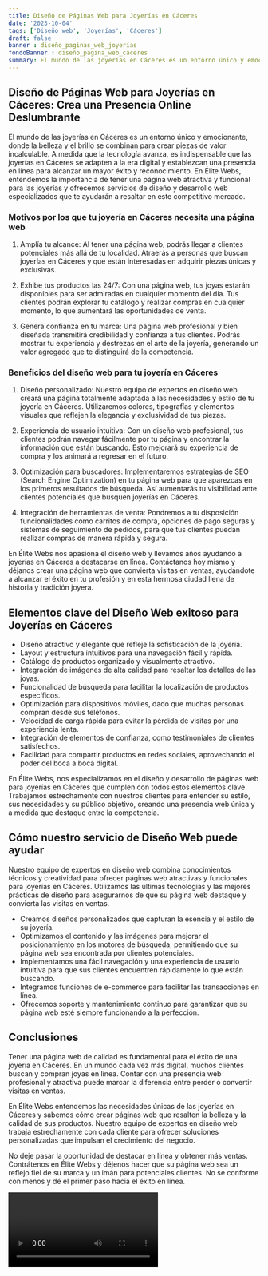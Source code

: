 ```yaml
---
title: Diseño de Páginas Web para Joyerías en Cáceres
date: '2023-10-04'
tags: ['Diseño web', 'Joyerías', 'Cáceres']
draft: false
banner : diseño_paginas_web_joyerías
fondoBanner : diseño_pagina_web_cáceres
summary: El mundo de las joyerías en Cáceres es un entorno único y emocionante, donde la belleza y el brillo se combinan para crear piezas de valor incalculable. A medida que la tecnología avanza, es indispensable que las joyerías en Cáceres se adapten a la era digital y establezcan una presencia en línea para alcanzar un mayor éxito y reconocimiento. En Élite Webs, entendemos la importancia de tener una página web atractiva y funcional para las joyerías y ofrecemos servicios de diseño y desarrollo web especializados que te ayudarán a resaltar en este competitivo mercado.
---
```


## Diseño de Páginas Web para Joyerías en Cáceres: Crea una Presencia Online Deslumbrante

El mundo de las joyerías en Cáceres es un entorno único y emocionante, donde la belleza y el brillo se combinan para crear piezas de valor incalculable. A medida que la tecnología avanza, es indispensable que las joyerías en Cáceres se adapten a la era digital y establezcan una presencia en línea para alcanzar un mayor éxito y reconocimiento. En Élite Webs, entendemos la importancia de tener una página web atractiva y funcional para las joyerías y ofrecemos servicios de diseño y desarrollo web especializados que te ayudarán a resaltar en este competitivo mercado.

### Motivos por los que tu joyería en Cáceres necesita una página web

1. Amplía tu alcance: Al tener una página web, podrás llegar a clientes potenciales más allá de tu localidad. Atraerás a personas que buscan joyerías en Cáceres y que están interesadas en adquirir piezas únicas y exclusivas.

2. Exhibe tus productos las 24/7: Con una página web, tus joyas estarán disponibles para ser admiradas en cualquier momento del día. Tus clientes podrán explorar tu catálogo y realizar compras en cualquier momento, lo que aumentará las oportunidades de venta.

3. Genera confianza en tu marca: Una página web profesional y bien diseñada transmitirá credibilidad y confianza a tus clientes. Podrás mostrar tu experiencia y destrezas en el arte de la joyería, generando un valor agregado que te distinguirá de la competencia.

### Beneficios del diseño web para tu joyería en Cáceres

1. Diseño personalizado: Nuestro equipo de expertos en diseño web creará una página totalmente adaptada a las necesidades y estilo de tu joyería en Cáceres. Utilizaremos colores, tipografías y elementos visuales que reflejen la elegancia y exclusividad de tus piezas.

2. Experiencia de usuario intuitiva: Con un diseño web profesional, tus clientes podrán navegar fácilmente por tu página y encontrar la información que están buscando. Esto mejorará su experiencia de compra y los animará a regresar en el futuro.

3. Optimización para buscadores: Implementaremos estrategias de SEO (Search Engine Optimization) en tu página web para que aparezcas en los primeros resultados de búsqueda. Así aumentarás tu visibilidad ante clientes potenciales que busquen joyerías en Cáceres.

4. Integración de herramientas de venta: Pondremos a tu disposición funcionalidades como carritos de compra, opciones de pago seguras y sistemas de seguimiento de pedidos, para que tus clientes puedan realizar compras de manera rápida y segura.

En Élite Webs nos apasiona el diseño web y llevamos años ayudando a joyerías en Cáceres a destacarse en línea. Contáctanos hoy mismo y déjanos crear una página web que convierta visitas en ventas, ayudándote a alcanzar el éxito en tu profesión y en esta hermosa ciudad llena de historia y tradición joyera.

<GifSeo />

<Cta />

## Elementos clave del Diseño Web exitoso para Joyerías en Cáceres

- Diseño atractivo y elegante que refleje la sofisticación de la joyería.
- Layout y estructura intuitivos para una navegación fácil y rápida.
- Catálogo de productos organizado y visualmente atractivo.
- Integración de imágenes de alta calidad para resaltar los detalles de las joyas.
- Funcionalidad de búsqueda para facilitar la localización de productos específicos.
- Optimización para dispositivos móviles, dado que muchas personas compran desde sus teléfonos.
- Velocidad de carga rápida para evitar la pérdida de visitas por una experiencia lenta.
- Integración de elementos de confianza, como testimoniales de clientes satisfechos.
- Facilidad para compartir productos en redes sociales, aprovechando el poder del boca a boca digital.

En Élite Webs, nos especializamos en el diseño y desarrollo de páginas web para joyerías en Cáceres que cumplen con todos estos elementos clave. Trabajamos estrechamente con nuestros clientes para entender su estilo, sus necesidades y su público objetivo, creando una presencia web única y a medida que destaque entre la competencia.

## Cómo nuestro servicio de Diseño Web puede ayudar

Nuestro equipo de expertos en diseño web combina conocimientos técnicos y creatividad para ofrecer páginas web atractivas y funcionales para joyerías en Cáceres. Utilizamos las últimas tecnologías y las mejores prácticas de diseño para asegurarnos de que su página web destaque y convierta las visitas en ventas.

- Creamos diseños personalizados que capturan la esencia y el estilo de su joyería.
- Optimizamos el contenido y las imágenes para mejorar el posicionamiento en los motores de búsqueda, permitiendo que su página web sea encontrada por clientes potenciales.
- Implementamos una fácil navegación y una experiencia de usuario intuitiva para que sus clientes encuentren rápidamente lo que están buscando.
- Integramos funciones de e-commerce para facilitar las transacciones en línea.
- Ofrecemos soporte y mantenimiento continuo para garantizar que su página web esté siempre funcionando a la perfección.

## Conclusiones

Tener una página web de calidad es fundamental para el éxito de una joyería en Cáceres. En un mundo cada vez más digital, muchos clientes buscan y compran joyas en línea. Contar con una presencia web profesional y atractiva puede marcar la diferencia entre perder o convertir visitas en ventas.

En Élite Webs entendemos las necesidades únicas de las joyerías en Cáceres y sabemos cómo crear páginas web que resalten la belleza y la calidad de sus productos. Nuestro equipo de expertos en diseño web trabaja estrechamente con cada cliente para ofrecer soluciones personalizadas que impulsan el crecimiento del negocio.

No deje pasar la oportunidad de destacar en línea y obtener más ventas. Contrátenos en Élite Webs y déjenos hacer que su página web sea un reflejo fiel de su marca y un imán para potenciales clientes. No se conforme con menos y dé el primer paso hacia el éxito en línea.

<Video />

<CtaBot job='Joyerías' city='Cáceres'/>

<Gmaps query='Cáceres+españa+maps' />